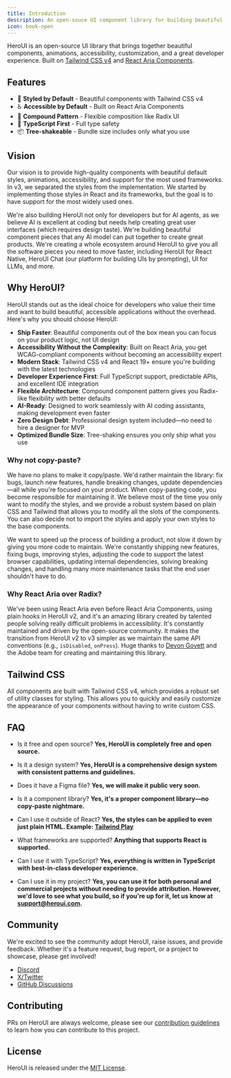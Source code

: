 ```yaml
---
title: Introduction
description: An open-souce UI component library for building beautiful and accessible user interfaces.
icon: book-open
---
```


HeroUI is an open-source UI library that brings together beautiful components, animations, accessibility, customization, and a great developer experience. Built on [Tailwind CSS v4](https://tailwindcss.com/) and [React Aria Components](https://react-spectrum.adobe.com/react-aria/index.html).  

## Features

- 🎨 **Styled by Default** - Beautiful components with Tailwind CSS v4
- ♿ **Accessible by Default** - Built on React Aria Components
- 🧩 **Compound Pattern** - Flexible composition like Radix UI
- 🎯 **TypeScript First** - Full type safety
- 📦 **Tree-shakeable** - Bundle size includes only what you use
 

## Vision

Our vision is to provide high-quality components with beautiful default styles, animations, accessibility, and support for the most used frameworks. In v3, we separated the styles from the implementation. We started by implementing those styles in React and its frameworks, but the goal is to have support for the most widely used ones.

We're also building HeroUI not only for developers but for AI agents, as we believe AI is excellent at coding but needs help creating great user interfaces (which requires design taste). We're building beautiful component pieces that any AI model can put together to create great products. We're creating a whole ecosystem around HeroUI to give you all the software pieces you need to move faster, including HeroUI for React Native, HeroUI Chat (our platform for building UIs by prompting), UI for LLMs, and more.

## Why HeroUI?

HeroUI stands out as the ideal choice for developers who value their time and want to build beautiful, accessible applications without the overhead. Here's why you should choose HeroUI:

- **Ship Faster**: Beautiful components out of the box mean you can focus on your product logic, not UI design
- **Accessibility Without the Complexity**: Built on React Aria, you get WCAG-compliant components without becoming an accessibility expert
- **Modern Stack**: Tailwind CSS v4 and React 19+ ensure you're building with the latest technologies
- **Developer Experience First**: Full TypeScript support, predictable APIs, and excellent IDE integration
- **Flexible Architecture**: Compound component pattern gives you Radix-like flexibility with better defaults
- **AI-Ready**: Designed to work seamlessly with AI coding assistants, making development even faster
- **Zero Design Debt**: Professional design system included—no need to hire a designer for MVP
- **Optimized Bundle Size**: Tree-shaking ensures you only ship what you use

### Why not copy-paste?

We have no plans to make it copy/paste. We'd rather maintain the library: fix bugs, launch new features, handle breaking changes, update dependencies—all while you're focused on your product. When copy-pasting code, you become responsible for maintaining it. We believe most of the time you only want to modify the styles, and we provide a robust system based on plain CSS and Tailwind that allows you to modify all the slots of the components. You can also decide not to import the styles and apply your own styles to the base components.

We want to speed up the process of building a product, not slow it down by giving you more code to maintain. We're constantly shipping new features, fixing bugs, improving styles, adjusting the code to support the latest browser capabilities, updating internal dependencies, solving breaking changes, and handling many more maintenance tasks that the end user shouldn't have to do.

### Why React Aria over Radix?

We've been using React Aria even before React Aria Components, using plain hooks in HeroUI v2, and it's an amazing library created by talented people solving really difficult problems in accessibility. It's constantly maintained and driven by the open-source community. It makes the transition from HeroUI v2 to v3 simpler as we maintain the same API conventions (e.g., `isDisabled`, `onPress`). Huge thanks to [Devon Govett](https://x.com/devongovett) and the Adobe team for creating and maintaining this library.

## Tailwind CSS

All components are built with Tailwind CSS v4, which provides a robust set of utility classes for styling. This allows you to quickly and easily customize the appearance of your components without having to write custom CSS.

## FAQ

- Is it free and open source? **Yes, HeroUI is completely free and open source.**

- Is it a design system? **Yes, HeroUI is a comprehensive design system with consistent patterns and guidelines.**

- Does it have a Figma file? **Yes, we will make it public very soon.**

- Is it a component library? **Yes, it's a proper component library—no copy-paste nightmare.**

- Can I use it outside of React? **Yes, the styles can be applied to even just plain HTML. Example: [Tailwind Play](https://play.tailwindcss.com/bl5fXT3rxK)**

- What frameworks are supported? **Anything that supports React is supported.**

- Can I use it with TypeScript? **Yes, everything is written in TypeScript with best-in-class developer experience.**

- Can I use it in my project? **Yes, you can use it for both personal and commercial projects without needing to provide attribution. However, we'd love to see what you build, so if you're up for it, let us know at support@heroui.com.**

## Community

We're excited to see the community adopt HeroUI, raise issues, and provide feedback. Whether it's a feature request, bug report, or a project to showcase, please get involved!

- [Discord](https://discord.gg/9b6yyZKmH4)
- [X/Twitter](https://x.com/hero_ui)
- [GitHub Discussions](https://github.com/heroui-inc/heroui/discussions)

## Contributing

PRs on HeroUI are always welcome, please see our [contribution guidelines](https://github.com/heroui-inc/heroui/blob/main/CONTRIBUTING.md) to learn how you can contribute to this project.

## License

HeroUI is released under the [MIT License](https://github.com/heroui-inc/heroui/blob/main/LICENSE).

